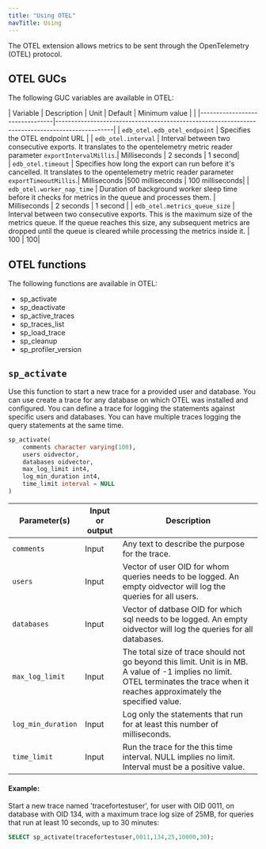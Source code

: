 ```yaml
---
title: "Using OTEL"
navTitle: Using
---
```


The OTEL extension allows metrics to be sent through the OpenTelemetry (OTEL) protocol.


## OTEL GUCs

The following GUC variables are available in OTEL:

| Variable                       | Description | Unit | Default | Minimum value |                                                                                                                                                                                                                                                |
|--------------------------------|------------------------------------------------------------------------------------------------|
| `edb_otel.edb_otel_endpoint`   | Specifies the OTEL endpoint URL |
| `edb_otel.interval`            | Interval between two consecutive exports. It translates to the opentelemetry metric reader parameter `exportIntervalMillis`.| Milliseconds | 2 seconds | 1 second|  
| `edb_otel.timeout`             | Specifies how long the export can run before it's cancelled. It translates to the opentelemetry metric reader parameter `exportTimeoutMillis`.| Milliseconds |500 milliseconds | 100 milliseconds|
| `edb_otel.worker_nap_time`     | Duration of background worker sleep time before it checks for metrics in the queue and processes them. | Milliseconds | 2 seconds | 1 second |
| `edb_otel.metrics_queue_size`  | Interval between two consecutive exports. This is the maximum size of the metrics queue. If the queue reaches this size, any subsequent metrics are dropped until the queue is cleared while processing the metrics inside it. | 100 | 100|


## OTEL functions

The following functions are available in OTEL:

- sp_activate
- sp_deactivate
- sp_active_traces
- sp_traces_list
- sp_load_trace
- sp_cleanup
- sp_profiler_version

## `sp_activate`

Use this function to start a new trace for a provided user and database.  You can use create a trace for any database on which OTEL was installed and configured.  You can define a trace for logging the statements against specific users and databases. You can have multiple traces logging the query statements at the same time. 

```sql
sp_activate(
	comments character varying(100), 
    users oidvector, 
    databases oidvector, 
    max_log_limit int4, 
    log_min_duration int4, 
    time_limit interval = NULL
)
```

| Parameter(s)       | Input or output | Description                                                                                                                                                                                                                                                   |
|--------------------|-----------------|-----------------------------------------------------------------------------------------------------------------------------------------------------------------------------------|
| `comments`         | Input           | Any text to describe the purpose for the trace. |
| `users`            | Input           | Vector of user OID for whom queries needs to be logged. An empty oidvector will log the queries for all users.|  
| `databases`        | Input           | Vector of datbase OID for which sql needs to be logged. An empty oidvector will log the queries for all databases. |
| `max_log_limit`    | Input           | The total size of trace should not go beyond this limit. Unit is in MB. A value of -1 implies no limit.  OTEL terminates the trace when it reaches approximately the specified value.|
| `log_min_duration` | Input           | Log only the statements that run for at least this number of milliseconds.|
| `time_limit`       | Input           | Run the trace for the this time interval. NULL implies no limit. Interval must be a positive value.| 


#### Example:

Start a new trace named 'tracefortestuser', for user with OID 0011, on database with OID 134, with a maximum trace log size of 25MB, for queries that run at least 10 seconds, up to 30 minutes:

  ```sql
  SELECT sp_activate(tracefortestuser,0011,134,25,10000,30);
  ```

